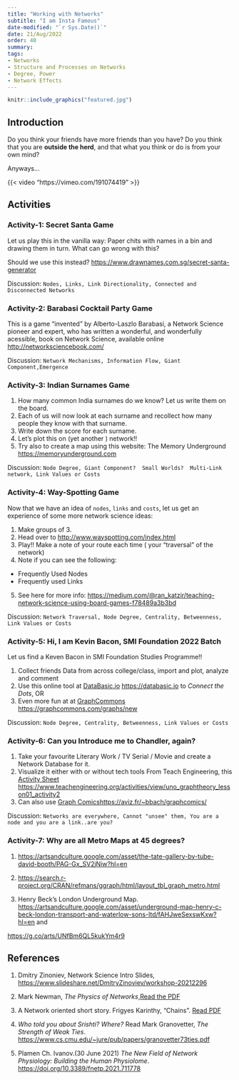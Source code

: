 ```yaml
---
title: "Working with Networks"
subtitle: "I am Insta Famous"
date-modified: "`r Sys.Date()`"
date: 21/Aug/2022
order: 40
summary: 
tags:
- Networks
- Structure and Processes on Networks
- Degree, Power
- Network Effects
---
```


```r
knitr::include_graphics("featured.jpg")
```


## Introduction

Do you think your friends have more friends than you have? 
Do you think that you are **outside the herd**, and that what you think or do is from your own mind?

Anyways...


{{< video "https://vimeo.com/191074419" >}}


## Activities


### Activity-1: Secret Santa Game

Let us play this in the vanilla way: Paper chits with names in a bin and drawing them in turn.
What can go wrong with this?

Should we use this instead? <https://www.drawnames.com.sg/secret-santa-generator>

Discussion: `Nodes, Links, Link Directionality, Connected and Disconnected Networks`


### Activity-2: Barabasi Cocktail Party Game

This is a game "invented" by Alberto-Laszlo Barabasi, a Network Science pioneer and expert, who has written a wonderful, and wonderfully acessible, book on Network Science, available online <http://networksciencebook.com/> 

Discussion: `Network Mechanisms, Information Flow, Giant Component,Emergence` 

### Activity-3: Indian Surnames Game

1. How many common India surnames do we know? Let us write them on the board.
1. Each of us will now look at each surname and recollect how many people they know with that surname. 
1. Write down the score for each surname.
1. Let's plot this on (yet another ) network!!
1. Try also to create a map using this website: The Memory Underground <u><https://memoryunderground.com></u>

Discussion: `Node Degree, Giant Component?  Small Worlds?  Multi-Link network, Link Values or Costs`

### Activity-4: Way-Spotting Game

Now that we have an idea of `nodes`, `links` and `costs`, let us get an experience of some more network science ideas:

1. Make groups of 3.
1. Head over to <http://www.wayspotting.com/index.html>
1. Play!! Make a note of your route each time ( your "traversal" of the network)
1. Note if you can see the following:  
  - Frequently Used Nodes
  - Frequently used Links  
5. See here for more info: <https://medium.com/@ran_katzir/teaching-network-science-using-board-games-f78489a3b3bd> 

Discussion: `Network Traversal, Node Degree, Centrality, Betweenness, Link Values or Costs`

### Activity-5: Hi, I am Kevin Bacon, SMI Foundation 2022 Batch

Let us find a Keven Bacon in SMI Foundation Studies Programme!!

1. Collect friends Data from across college/class, import and plot, analyze and comment
1. Use this online tool at [DataBasic.io](https://databasic.io) <https://databasic.io> to *Connect the Dots*, OR
1. Even more fun at at [GraphCommons](https://graphcommons.com/graphs/new) <https://graphcommons.com/graphs/new>

Discussion:  `Node Degree, Centrality, Betweenness, Link Values or Costs` 

### Activity-6: Can you Introduce me to Chandler, again?

1. Take your favourite Literary Work / TV Serial / Movie and create a Network Database for it.
1. Visualize it either with or without tech tools From Teach Engineering, this [Activity Sheet](https://www.teachengineering.org/activities/view/uno_graphtheory_lesson01_activity2) <https://www.teachengineering.org/activities/view/uno_graphtheory_lesson01_activity2>
1. Can also use [Graph Comics](https://aviz.fr/~bbach/graphcomics/)<https://aviz.fr/~bbach/graphcomics/>


Discussion: `Networks are everywhere, Cannot "unsee" them, You are a node and you are a link..are you?`

### Activity-7: Why are all Metro Maps at 45 degrees?
1. <https://artsandculture.google.com/asset/the-tate-gallery-by-tube-david-booth/PAG-Gx_SV2jNiw?hl=en>

1. <https://search.r-project.org/CRAN/refmans/ggraph/html/layout_tbl_graph_metro.html>

1. Henry Beck's London Underground Map. <https://artsandculture.google.com/asset/underground-map-henry-c-beck-london-transport-and-waterlow-sons-ltd/fAHJweSexswKxw?hl=en> and 

<https://g.co/arts/UNfBm6QL5kukYm4r9>

## References

1. Dmitry Zinoniev, Network Science Intro Slides, <https://www.slideshare.net/DmitryZinoviev/workshop-20212296>


1. Mark Newman, *The Physics of Networks*,[Read the PDF](Mark-Newman-Physics-of-Networks.pdf)

1. A Network oriented short story. Frigyes Karinthy, "Chains".  [Read PDF](http://vadeker.net/articles/Karinthy-Chain-Links_1929.pdf)

1. *Who told you about Srishti? Where?* Read Mark Granovetter, *The Strength of Weak Ties*. <https://www.cs.cmu.edu/~jure/pub/papers/granovetter73ties.pdf>



1. Plamen Ch. Ivanov.(30 June 2021) *The New Field of Network Physiology: Building the Human Physiolome*. <https://doi.org/10.3389/fnetp.2021.711778>



